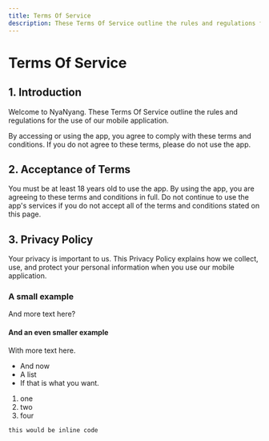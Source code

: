 ```yaml
---
title: Terms Of Service
description: These Terms Of Service outline the rules and regulations for the use of our mobile application.
---
```


# Terms Of Service

## 1. Introduction

Welcome to NyaNyang. These Terms Of Service outline the rules and regulations for the use of our mobile application.

By accessing or using the app, you agree to comply with these terms and conditions. If you do not agree to these terms, please do not use the app.

## 2. Acceptance of Terms

You must be at least 18 years old to use the app. By using the app, you are agreeing to these terms and conditions in full. Do not continue to use the app's services if you do not accept all of the terms and conditions stated on this page.

## 3. Privacy Policy

Your privacy is important to us. This Privacy Policy explains how we collect, use, and protect your personal information when you use our mobile application.

### A small example

And more text here?

#### And an even smaller example

With more text here.

- And now
- A list
- If that is what you want.

1. one
2. two
3. four

`this would be inline code`
